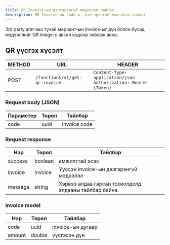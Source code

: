```yaml
---
title: QR Invoice-ын дэлгэрэнгүй мэдээлэл лавлах
description: QR Invoice-ын code-р  дэлгэрэнгүй мэдээлэл лавлах
---
```


3rd party апп-аас тухай мерчант-ын invoice-ыг дүн болон бусад мэдээллийг QR image-с авсан кодоор лавлаж авна.

## QR үүсгэх хүсэлт

| METHOD | URL                            | HEADER                                                           |
| ------ | ------------------------------ | ---------------------------------------------------------------- |
| POST   | `/functions/v1/get-qr-invoice` | `Content-Type: application/json` `Authorization: Bearer {Token}` |

### Request body (JSON)

| Параметер | Төрөл | Тайлбар      |
| --------- | ----- | ------------ |
| code      | uuid  | invoice code |

### Request response

| Нэр     | Төрөл   | Тайлбар                                               |
| ------- | ------- | ----------------------------------------------------- |
| success | boolean | амжилттай эсэх                                        |
| invoice | Invoice | Үүссэн invoice-ын дэлгэрэнгүй мэдээлэл                |
| message | string  | Хэрвээ алдаа гарсан тохиолдолд алдааны тайлбар байна. |

### Invoice model

| Нэр    | Төрөл  | Тайлбар           |
| ------ | ------ | ----------------- |
| code   | uuid   | invoice-ын дугаар |
| amount | double | үүсгэсэн дүн      |
